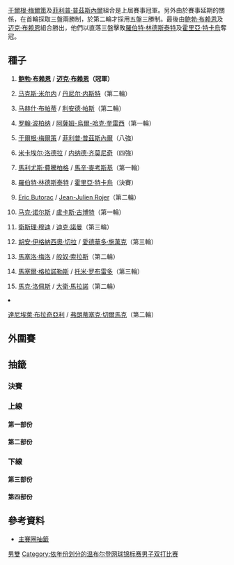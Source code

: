 {{noteTA|G1=tennis}}
{{GrandSlamEvents|2011|溫布頓網球錦標賽|
|defchamp = {{flagicon|AUT}}[[于爾根·梅爾策|于爾根·梅爾策]]<br />{{flagicon|GER}}[[菲利普·普茲斯內爾|菲利普·普茲斯內爾]]
|champ ={{flagicon|USA}}[[鲍勃·布赖恩|鲍勃·布赖恩]] <br /> {{flagicon|USA}}[[迈克·布赖恩|迈克·布赖恩]]
|runner ={{flagicon|SWE}}[[羅伯特·林德斯泰特|羅伯特·林德斯泰特]]<br />{{flagicon|ROU}}[[霍里亞·特卡烏|霍里亞·特卡烏]]
|score =6-3、6-4、7-6（2）
}}
{{main|2011年溫布頓網球錦標賽}}

[[于爾根·梅爾策|于爾根·梅爾策]]及[[菲利普·普茲斯內爾|菲利普·普茲斯內爾]]組合是上屆賽事冠軍。另外由於賽事延期的關係，在首輪採取三盤兩勝制，於第二輪才採用五盤三勝制。最後由[[鲍勃·布赖恩|鲍勃·布赖恩]]及[[迈克·布赖恩|迈克·布赖恩]]組合勝出，他們以直落三盤擊敗[[羅伯特·林德斯泰特|羅伯特·林德斯泰特]]及[[霍里亞·特卡烏|霍里亞·特卡烏]]奪冠。

==種子==
{{col-begin}} 
{{col-2}}
#{{flagicon|USA}} '''[[鲍勃·布赖恩|鲍勃·布赖恩]]''' / {{flagicon|USA}} '''[[迈克·布赖恩|迈克·布赖恩]]（冠軍）'''
#{{flagicon|BLR}} [[马克斯·米尔内|马克斯·米尔内]] / {{flagicon|CAN}} [[丹尼尔·内斯特|丹尼尔·内斯特]]（第二輪）
#{{flagicon|IND}} [[马赫什·布帕蒂|马赫什·布帕蒂]] / {{flagicon|IND}} [[利安德·帕斯|利安德·帕斯]]（第二輪）
#{{flagicon|IND}} [[罗翰·波柏纳|罗翰·波柏纳]] / {{flagicon|PAK}} [[阿薩姆-烏爾-哈克·奎雷西|阿薩姆-烏爾-哈克·奎雷西]]（第一輪）
#{{flagicon|AUT}} [[于爾根·梅爾策|于爾根·梅爾策]] / {{flagicon|GER}} [[菲利普·普茲斯內爾|菲利普·普茲斯內爾]]（八強）
#{{flagicon|FRA}} [[米卡埃尔·洛德拉|米卡埃尔·洛德拉]] / {{flagicon|SRB}} [[内纳德·齐莫尼奇|内纳德·齐莫尼奇]]（四強）
#{{flagicon|POL}} [[馬利尤斯·費騰柏格|馬利尤斯·費騰柏格]] / {{flagicon|POL}} [[馬辛·麥考斯基|馬辛·麥考斯基]]（第一輪）
#{{flagicon|SWE}} [[羅伯特·林德斯泰特|羅伯特·林德斯泰特]] / {{flagicon|ROU}} [[霍里亞·特卡烏|霍里亞·特卡烏]]（決賽）
{{col-2}}
<ol start=9>
<li>{{flagicon|USA}} [[Eric_Butorac|Eric Butorac]] / {{flagicon|CUR}} [[Jean-Julien_Rojer|Jean-Julien Rojer]]（第二輪）
<li>{{flagicon|BAH}} [[马克·诺尔斯|马克·诺尔斯]] / {{flagicon|POL}} [[盧卡斯·古博特|盧卡斯·古博特]]（第一輪）
<li>{{flagicon|RSA}} [[衛斯理·穆迪|衛斯理·穆迪]] / {{flagicon|BEL}} [[迪克·諾曼|迪克·諾曼]]（第三輪）
<li>{{flagicon|ARG}} [[胡安·伊格納西奧·切拉|胡安·伊格納西奧·切拉]] / {{flagicon|ARG}} [[愛德華多·施萬克|愛德華多·施萬克]]（第三輪）
<li>{{flagicon|BRA}} [[馬塞洛·梅洛|馬塞洛·梅洛]] / {{flagicon|BRA}} [[般奴·索拉斯|般奴·索拉斯]]（第二輪）
<li>{{flagicon|ESP}} [[馬塞爾·格拉諾勒斯|馬塞爾·格拉諾勒斯]] / {{flagicon|ESP}} [[托米·罗布雷多|托米·罗布雷多]]（第三輪）
<li>{{flagicon|ESP}} [[馬克·洛佩斯|馬克·洛佩斯]] / {{flagicon|ESP}} [[大衛·馬拉諾|大衛·馬拉諾]]（第二輪）
<li>{{flagicon|ITA}} [[達尼埃萊·布拉奇亞利|達尼埃萊·布拉奇亞利]] / {{flagicon|CZE}} [[弗朗蒂塞克·切爾馬克|弗朗蒂塞克·切爾馬克]]（第二輪）
{{col-end}}

==外圍賽==
{{Main|2011年溫布頓網球錦標賽男子雙打外圍賽}}

==抽籤==
{{Draw key}}
===決賽===
{{8TeamBracket-Tennis5 
| RD1=八強
| RD2=四強
| RD3=決賽

| team-width=175

| RD1-seed1=1
| RD1-team1='''{{flagicon|USA}} [[鲍勃·布赖恩|鲍勃·布赖恩]]<br /> {{flagicon|USA}} [[迈克·布赖恩|迈克·布赖恩]]
| RD1-score1-1='''6
| RD1-score1-2='''6
| RD1-score1-3='''6
| RD1-score1-4= 
| RD1-score1-5= 
| RD1-seed2=5
| RD1-team2={{flagicon|AUT}} [[于爾根·梅爾策|于爾根·梅爾策]]<br /> {{flagicon|GER}} [[菲利普·普茲斯內爾|菲利普·普茲斯內爾]]
| RD1-score2-1=3
| RD1-score2-2=4
| RD1-score2-3=4
| RD1-score2-4= 
| RD1-score2-5= 

| RD1-seed3= 
| RD1-team3={{flagicon|USA}} [[James_Cerretani|James Cerretani]]<br /> {{flagicon|GER}} [[Philipp_Marx|Philipp Marx]]
| RD1-score3-1='''7
| RD1-score3-2=6<sup>7</sup>
| RD1-score3-3=6<sup>5</sup>
| RD1-score3-4=5
| RD1-score3-5= 
| RD1-seed4=5
| RD1-team4='''{{flagicon|FRA}} [[米卡埃尔·洛德拉|米卡埃尔·洛德拉]]<br /> {{flagicon|SRB}} [[内纳德·齐莫尼奇|内纳德·齐莫尼奇]]
| RD1-score4-1=6<sup>3</sup>
| RD1-score4-2='''7
| RD1-score4-3='''7
| RD1-score4-4='''7
| RD1-score4-5= 

| RD1-seed5=8
| RD1-team5='''{{flagicon|SWE}} [[羅伯特·林德斯泰特|羅伯特·林德斯泰特]]<br /> {{flagicon|ROU}} [[霍里亞·特卡烏|霍里亞·特卡烏]]
| RD1-score5-1=3
| RD1-score5-2='''6
| RD1-score5-3=4
| RD1-score5-4='''6
| RD1-score5-5='''12
| RD1-seed6= 
| RD1-team6={{flagicon|FRA}} [[阿诺·克莱芒|阿诺·克莱芒]]<br /> {{flagicon|CZE}} [[盧卡斯·德勞希|盧卡斯·德勞希]]
| RD1-score6-1='''6
| RD1-score6-2=1
| RD1-score6-3='''6
| RD1-score6-4=4
| RD1-score6-5=10

| RD1-seed7= 
| RD1-team7={{flagicon|GBR}} [[Colin_Fleming|Colin Fleming]]<br /> {{flagicon|GBR}} [[羅斯·哈欽斯|羅斯·哈欽斯]]
| RD1-score7-1=4
| RD1-score7-2=4
| RD1-score7-3='''7
| RD1-score7-4='''6
| RD1-score7-5=4
| RD1-seed8= 
| RD1-team8={{flagicon|GER}} [[Christopher_Kas|Christopher Kas]]<br /> {{flagicon|AUT}} [[亞歷山大·佩亞|亞歷山大·佩亞]]
| RD1-score8-1='''6
| RD1-score8-2='''6
| RD1-score8-3=6<sup>2</sup>
| RD1-score8-4=2
| RD1-score8-5='''6

| RD2-seed1=1
| RD2-team1='''{{flagicon|USA}} [[鲍勃·布赖恩|鲍勃·布赖恩]]<br /> {{flagicon|USA}} [[迈克·布赖恩|迈克·布赖恩]]
| RD2-score1-1='''6
| RD2-score1-2='''6
| RD2-score1-3=6<sup>8</sup>
| RD2-score1-4=6<sup>4</sup>
| RD2-score1-5='''9
| RD2-seed2=5
| RD2-team2={{flagicon|FRA}} [[米卡埃尔·洛德拉|米卡埃尔·洛德拉]]<br /> {{flagicon|SRB}} [[内纳德·齐莫尼奇|内纳德·齐莫尼奇]]
| RD2-score2-1=4
| RD2-score2-2=4
| RD2-score2-3='''7
| RD2-score2-4='''7
| RD2-score2-5=7

| RD2-seed3=8
| RD2-team3='''{{flagicon|SWE}} [[羅伯特·林德斯泰特|羅伯特·林德斯泰特]]<br /> {{flagicon|ROU}} [[霍里亞·特卡烏|霍里亞·特卡烏]]
| RD2-score3-1='''6
| RD2-score3-2='''7
| RD2-score3-3='''6
| RD2-score3-4= 
| RD2-score3-5= 
| RD2-seed4= 
| RD2-team4={{flagicon|GER}} [[Christopher_Kas|Christopher Kas]]<br /> {{flagicon|AUT}} [[亞歷山大·佩亞|亞歷山大·佩亞]]
| RD2-score4-1=3
| RD2-score4-2=6<sup>3</sup>
| RD2-score4-3=2
| RD2-score4-4= 
| RD2-score4-5= 

| RD3-seed1=1
| RD3-team1='''{{flagicon|USA}} [[鲍勃·布赖恩|鲍勃·布赖恩]]<br /> {{flagicon|USA}} [[迈克·布赖恩|迈克·布赖恩]]
| RD3-score1-1='''6
| RD3-score1-2='''6
| RD3-score1-3='''7
| RD3-score1-4= 
| RD3-score1-5= 
| RD3-seed2=8
| RD3-team2={{flagicon|SWE}} [[羅伯特·林德斯泰特|羅伯特·林德斯泰特]]<br /> {{flagicon|ROU}} [[霍里亞·特卡烏|霍里亞·特卡烏]]
| RD3-score2-1=3
| RD3-score2-2=4
| RD3-score2-3=6<sup>2</sup>
| RD3-score2-4= 
| RD3-score2-5= 
}}

===上線===
====第一部份====
{{16TeamBracket-Compact-Tennis5
| RD1=第一輪
| RD2=第二輪
| RD3=第三輪
| RD4=八強

| RD1-seed01=1
| RD1-team01='''{{flagicon|USA}} [[鲍勃·布赖恩|B布赖恩]]<br /> {{flagicon|USA}} [[迈克·布赖恩|M布赖恩]]
| RD1-score01-1='''6
| RD1-score01-2='''6
| RD1-score01-3= 
| RD1-score01-4= 
| RD1-score01-5= 
| RD1-seed02= 
| RD1-team02={{flagicon|ARG}} [[麥斯武·岡薩雷斯|M岡薩雷斯]]<br /> {{flagicon|ITA}} [[波蒂托·斯塔拉切|斯塔拉切]]
| RD1-score02-1=3
| RD1-score02-2=3
| RD1-score02-3= 
| RD1-score02-4= 
| RD1-score02-5= 

| RD1-seed03= 
| RD1-team03={{flagicon|ISR}} [[乔纳森·埃利希|埃利希]]<br /> {{flagicon|ISR}} [[安迪·拉姆|拉姆]]
| RD1-score03-1=6<sup>2</sup>
| RD1-score03-2=4
| RD1-score03-3= 
| RD1-score03-4= 
| RD1-score03-5= 
| RD1-seed04= 
| RD1-team04='''{{flagicon|USA}} [[阿列克斯·博戈莫洛夫|博戈莫洛夫]]<br /> {{flagicon|CRO}} [[伊沃·卡洛維奇|卡洛維奇]]
| RD1-score04-1='''7
| RD1-score04-2='''6
| RD1-score04-3= 
| RD1-score04-4= 
| RD1-score04-5= 

| RD1-seed05= 
| RD1-team05={{flagicon|KAZ}} [[安德烈·戈盧別夫|戈盧別夫]]<br /> {{flagicon|UZB}} [[丹尼斯·伊斯托明|伊斯托明]]
| RD1-score05-1=4
| RD1-score05-2=1
| RD1-score05-3= 
| RD1-score05-4= 
| RD1-score05-5= 
| RD1-seed06= 
| RD1-team06='''{{flagicon|SWE}} [[西蒙·阿斯博林|阿斯博林]]<br /> {{flagicon|AUS}} [[保罗·亨利|亨利]]
| RD1-score06-1='''6
| RD1-score06-2='''6
| RD1-score06-3= 
| RD1-score06-4= 
| RD1-score06-5= 

| RD1-seed07=LL
| RD1-team07={{flagicon|ITA}} [[Alessandro_Motti|A Motti]]<br /> {{flagicon|FRA}} [[史提芬·羅拔|羅拔]]
| RD1-score07-1=3
| RD1-score07-2=6<sup>7</sup>
| RD1-score07-3= 
| RD1-score07-4= 
| RD1-score07-5= 
| RD1-seed08=15
| RD1-team08='''{{flagicon|ESP}} [[馬克·洛佩斯|M洛佩斯]]<br /> {{flagicon|ESP}} [[大衛·馬拉諾|馬拉諾]]
| RD1-score08-1='''6
| RD1-score08-2='''7
| RD1-score08-3= 
| RD1-score08-4= 
| RD1-score08-5= 

| RD1-seed09=11
| RD1-team09='''{{flagicon|RSA}} [[衛斯理·穆迪|穆迪]]<br /> {{flagicon|BEL}} [[迪克·諾曼|諾曼]]
| RD1-score09-1='''7
| RD1-score09-2='''7
| RD1-score09-3= 
| RD1-score09-4= 
| RD1-score09-5= 
| RD1-seed10=Q
| RD1-team10={{flagicon|PHI}} [[Treat_Conrad_Huey|TC Huey]]<br /> {{flagicon|RSA}} [[Izak_van_der_Merwe|I van der Merwe]]
| RD1-score10-1=5
| RD1-score10-2=6<sup>4</sup>
| RD1-score10-3= 
| RD1-score10-4= 
| RD1-score10-5= 

| RD1-seed11= 
| RD1-team11={{flagicon|ARG}} [[Carlos_Berlocq|C Berlocq]]<br /> {{flagicon|BRA}} [[里卡多·梅洛|梅洛]]
| RD1-score11-1=6<sup>5</sup>
| RD1-score11-2='''6
| RD1-score11-3=6
| RD1-score11-4= 
| RD1-score11-5= 
| RD1-seed12=WC
| RD1-team12='''{{flagicon|GBR}} [[傑米·德爾加多|傑米·德爾加多]]<br /> {{flagicon|GBR}} [[喬納森·梅雷|喬納森·梅雷]]
| RD1-score12-1='''7
| RD1-score12-2=3
| RD1-score12-3='''8
| RD1-score12-4= 
| RD1-score12-5= 

| RD1-seed13= 
| RD1-team13={{flagicon|SWE}} [[Johan_Brunström|J Brunström]]<br /> {{flagicon|FIN}} [[亞爾科·涅米寧|涅米寧]]
| RD1-score13-1='''6
| RD1-score13-2=3
| RD1-score13-3=4
| RD1-score13-4= 
| RD1-score13-5= 
| RD1-seed14= 
| RD1-team14='''{{flagicon|USA}} [[Scott_Lipsky|S Lipsky]]<br /> {{flagicon|USA}} [[拉傑夫·拉姆|R拉姆]]
| RD1-score14-1=4
| RD1-score14-2='''6
| RD1-score14-3='''6
| RD1-score14-4= 
| RD1-score14-5= 

| RD1-seed15=Q
| RD1-team15={{flagicon|USA}} [[賴恩·夏里遜|夏里遜]]<br /> {{flagicon|USA}} [[Travis_Rettenmaier|T Rettenmaier]]
| RD1-score15-1='''7
| RD1-score15-2=6<sup>1</sup>
| RD1-score15-3=4
| RD1-score15-4= 
| RD1-score15-5= 
| RD1-seed16=5
| RD1-team16='''{{flagicon|AUT}} [[于爾根·梅爾策|梅爾策]]<br /> {{flagicon|GER}} [[菲利普·普茲斯內爾|普茲斯內爾]]
| RD1-score16-1=6<sup>4</sup>
| RD1-score16-2='''7
| RD1-score16-3='''6
| RD1-score16-4= 
| RD1-score16-5= 

| RD2-seed01=1
| RD2-team01='''{{flagicon|USA}} [[鲍勃·布赖恩|B布赖恩]]<br /> {{flagicon|USA}} [[迈克·布赖恩|M布赖恩]]
| RD2-score01-1='''7
| RD2-score01-2='''6
| RD2-score01-3='''7
| RD2-score01-4= 
| RD2-score01-5= 
| RD2-seed02= 
| RD2-team02={{flagicon|USA}} [[阿列克斯·博戈莫洛夫|博戈莫洛夫]]<br /> {{flagicon|CRO}} [[伊沃·卡洛維奇|卡洛維奇]]
| RD2-score02-1=6<sup>4</sup>
| RD2-score02-2=4
| RD2-score02-3=5
| RD2-score02-4= 
| RD2-score02-5= 

| RD2-seed03= 
| RD2-team03='''{{flagicon|SWE}} [[西蒙·阿斯博林|阿斯博林]]<br /> {{flagicon|AUS}} [[保罗·亨利|亨利]]
| RD2-score03-1=6<sup>4</sup>
| RD2-score03-2='''7
| RD2-score03-3='''7
| RD2-score03-4='''6
| RD2-score03-5= 
| RD2-seed04= 
| RD2-team04={{flagicon|ESP}} [[馬克·洛佩斯|M洛佩斯]]<br /> {{flagicon|ESP}} [[大衛·馬拉諾|馬拉諾]]
| RD2-score04-1='''7
| RD2-score04-2=5
| RD2-score04-3=5
| RD2-score04-4=3
| RD2-score04-5= 

| RD2-seed05=11
| RD2-team05='''{{flagicon|RSA}} [[衛斯理·穆迪|穆迪]]<br /> {{flagicon|BEL}} [[迪克·諾曼|諾曼]]
| RD2-score05-1=4
| RD2-score05-2='''7
| RD2-score05-3='''7
| RD2-score05-4='''6
| RD2-score05-5= 
| RD2-seed06=WC
| RD2-team06={{flagicon|GBR}} [[傑米·德爾加多|傑米·德爾加多]]<br /> {{flagicon|GBR}} [[喬納森·梅雷|喬納森·梅雷]]
| RD2-score06-1='''6
| RD2-score06-2=6<sup>5</sup>
| RD2-score06-3=6<sup>6</sup>
| RD2-score06-4=2
| RD2-score06-5= 

| RD2-seed07= 
| RD2-team07={{flagicon|USA}} [[Scott_Lipsky|S Lipsky]]<br /> {{flagicon|USA}} [[拉傑夫·拉姆|R拉姆]]
| RD2-score07-1=4
| RD2-score07-2=6<sup>3</sup>
| RD2-score07-3='''6
| RD2-score07-4=3
| RD2-score07-5= 
| RD2-seed08=5
| RD2-team08='''{{flagicon|AUT}} [[于爾根·梅爾策|梅爾策]]<br /> {{flagicon|GER}} [[菲利普·普茲斯內爾|普茲斯內爾]]
| RD2-score08-1='''6
| RD2-score08-2='''7
| RD2-score08-3=3
| RD2-score08-4='''6
| RD2-score08-5= 

| RD3-seed01=1
| RD3-team01='''{{flagicon|USA}} [[鲍勃·布赖恩|B布赖恩]]<br /> {{flagicon|USA}} [[迈克·布赖恩|M布赖恩]]
| RD3-score01-1='''6
| RD3-score01-2=4
| RD3-score01-3=6<sup>5</sup>
| RD3-score01-4='''6
| RD3-score01-5='''16
| RD3-seed02= 
| RD3-team02={{flagicon|SWE}} [[西蒙·阿斯博林|阿斯博林]]<br /> {{flagicon|AUS}} [[保罗·亨利|亨利]]
| RD3-score02-1=3
| RD3-score02-2='''6
| RD3-score02-3='''7
| RD3-score02-4=3
| RD3-score02-5=14

| RD3-seed03=11
| RD3-team03={{flagicon|RSA}} [[衛斯理·穆迪|穆迪]]<br /> {{flagicon|BEL}} [[迪克·諾曼|諾曼]]
| RD3-score03-1=6<sup>5</sup>
| RD3-score03-2=3
| RD3-score03-3='''6
| RD3-score03-4=3
| RD3-score03-5= 
| RD3-seed04=5
| RD3-team04='''{{flagicon|AUT}} [[于爾根·梅爾策|梅爾策]]<br /> {{flagicon|GER}} [[菲利普·普茲斯內爾|普茲斯內爾]]
| RD3-score04-1='''7
| RD3-score04-2='''6
| RD3-score04-3=4
| RD3-score04-4='''6
| RD3-score04-5= 

| RD4-seed01=1
| RD4-team01='''{{flagicon|USA}} [[鲍勃·布赖恩|B布赖恩]]<br /> {{flagicon|USA}} [[迈克·布赖恩|M布赖恩]]
| RD4-score01-1='''6
| RD4-score01-2='''6
| RD4-score01-3='''6
| RD4-score01-4= 
| RD4-score01-5= 
| RD4-seed02=5
| RD4-team02={{flagicon|AUT}} [[于爾根·梅爾策|梅爾策]]<br /> {{flagicon|GER}} [[菲利普·普茲斯內爾|普茲斯內爾]]
| RD4-score02-1=3
| RD4-score02-2=4
| RD4-score02-3=4
| RD4-score02-4= 
| RD4-score02-5= 
}}

====第二部份====
{{16TeamBracket-Compact-Tennis5
| RD1=第一輪
| RD2=第二輪
| RD3=第三輪
| RD4=八強

| RD1-seed01=4
| RD1-team01={{flagicon|IND}} [[罗翰·波柏纳|波柏纳]]<br /> {{flagicon|PAK}} [[薩姆-烏爾-哈克·奎雷西|哈克·奎雷西]]
| RD1-score01-1='''6
| RD1-score01-2=2
| RD1-score01-3=19
| RD1-score01-4= 
| RD1-score01-5= 
| RD1-seed02= 
| RD1-team02='''{{flagicon|COL}} [[胡安·塞巴斯蒂安·卡瓦尔|卡巴]]<br /> {{flagicon|COL}} [[罗伯特·法拉赫|罗伯特·法拉赫]]
| RD1-score02-1=2
| RD1-score02-2='''6
| RD1-score02-3='''21
| RD1-score02-4= 
| RD1-score02-5= 

| RD1-seed03= 
| RD1-team03='''{{flagicon|KAZ}} [[米哈伊爾·庫庫什金|庫庫什金]]<br /> {{flagicon|USA}} [[麥可·羅素|羅素]]
| RD1-score03-1=4
| RD1-score03-2='''6
| RD1-score03-3='''6
| RD1-score03-4= 
| RD1-score03-5= 
| RD1-seed04=WC
| RD1-team04={{flagicon|GBR}} [[大衛·確斯|確斯]]<br /> {{flagicon|GBR}} [[占士·獲特·獲特|占士·獲特·獲特]]
| RD1-score04-1='''6
| RD1-score04-2=4
| RD1-score04-3=4
| RD1-score04-4= 
| RD1-score04-5= 

| RD1-seed05=LL
| RD1-team05={{flagicon|THA}} [[Sanchai_Ratiwatana|Sa Ratiwatana]]<br /> {{flagicon|THA}} [[Sonchat_Ratiwatana|So Ratiwatana]]
| RD1-score05-1=4
| RD1-score05-2=1
| RD1-score05-3= 
| RD1-score05-4= 
| RD1-score05-5= 
| RD1-seed06= 
| RD1-team06='''{{flagicon|USA}} [[James_Cerretani|J Cerretani]]<br /> {{flagicon|GER}} [[Philipp_Marx|P Marx]]
| RD1-score06-1='''6
| RD1-score06-2='''6
| RD1-score06-3= 
| RD1-score06-4= 
| RD1-score06-5= 

| RD1-seed07= 
| RD1-team07={{flagicon|ITA}} [[安德烈亞斯·塞皮|塞皮]]<br /> {{flagicon|ITA}} [[Simone_Vagnozzi|S Vagnozzi]]
| RD1-score07-1=4
| RD1-score07-2=4
| RD1-score07-3= 
| RD1-score07-4= 
| RD1-score07-5= 
| RD1-seed08=16
| RD1-team08='''{{flagicon|ITA}} [[達尼埃萊·布拉奇亞利|布拉奇亞利]]<br /> {{flagicon|CZE}} [[弗朗蒂塞克·切爾馬克|切爾馬克]]
| RD1-score08-1='''6
| RD1-score08-2='''6
| RD1-score08-3= 
| RD1-score08-4= 
| RD1-score08-5= 

| RD1-seed09=10
| RD1-team09={{flagicon|BAH}} [[马克·诺尔斯|诺尔斯]]<br /> {{flagicon|POL}} [[盧卡斯·古博特|古博特]]
| RD1-score09-1='''6
| RD1-score09-2=6<sup>5</sup>
| RD1-score09-3=4
| RD1-score09-4= 
| RD1-score09-5= 
| RD1-seed10= 
| RD1-team10='''{{flagicon|AUS}} [[里斯·古奇奧內|古奇奧內]]<br /> {{flagicon|CAN}} [[Adil_Shamasdin|A Shamasdin]]
| RD1-score10-1=1
| RD1-score10-2='''7
| RD1-score10-3='''6
| RD1-score10-4= 
| RD1-score10-5= 

| RD1-seed11= 
| RD1-team11='''{{flagicon|AUS}} [[卡斯登·波爾|波爾]]<br /> {{flagicon|MEX}} [[聖地牙哥·岡薩雷斯|S岡薩雷斯]]
| RD1-score11-1=5
| RD1-score11-2='''6
| RD1-score11-3='''13
| RD1-score11-4= 
| RD1-score11-5= 
| RD1-seed12= 
| RD1-team12={{flagicon|GER}} [[德斯汀·布朗|布朗]]<br /> {{flagicon|GER}} [[米夏埃爾·科爾曼|科爾曼]]
| RD1-score12-1='''7
| RD1-score12-2=3
| RD1-score12-3=11
| RD1-score12-4= 
| RD1-score12-5= 

| RD1-seed13= 
| RD1-team13={{flagicon|GER}} [[萊納·舒特勒|舒特勒]]<br /> {{flagicon|GER}} [[亞歷山大·瓦斯克|瓦斯克]]
| RD1-score13-1='''7
| RD1-score13-2=3
| RD1-score13-3=2
| RD1-score13-4= 
| RD1-score13-5= 
| RD1-seed14= 
| RD1-team14='''{{flagicon|IND}} [[山德夫·狄瓦曼|狄瓦曼]]<br /> {{flagicon|JPN}} [[錦織圭|錦織]]
| RD1-score14-1=6<sup>3</sup>
| RD1-score14-2='''6
| RD1-score14-3='''6
| RD1-score14-4= 
| RD1-score14-5= 

| RD1-seed15= 
| RD1-team15={{flagicon|POR}} [[費德歷高·基奧|基奧]]<br /> {{Nowrap|{{flagicon|ESP}} [[魯本·拉米雷斯·伊達爾戈|拉米雷斯·伊達爾戈]]}}
| RD1-score15-1=2
| RD1-score15-2=1
| RD1-score15-3= 
| RD1-score15-4= 
| RD1-score15-5= 
| RD1-seed16=6
| RD1-team16='''{{flagicon|FRA}} [[米卡埃尔·洛德拉|洛德拉]]<br /> {{flagicon|SRB}} [[内纳德·齐莫尼奇|齐莫尼奇]]
| RD1-score16-1='''6
| RD1-score16-2='''6
| RD1-score16-3= 
| RD1-score16-4= 
| RD1-score16-5= 

| RD2-seed01= 
| RD2-team01='''{{flagicon|COL}} [[胡安·塞巴斯蒂安·卡瓦尔|卡巴]]<br /> {{flagicon|COL}} [[罗伯特·法拉赫|罗伯特·法拉赫]]
| RD2-score01-1='''6
| RD2-score01-2='''6
| RD2-score01-3='''6
| RD2-score01-4= 
| RD2-score01-5= 
| RD2-seed02= 
| RD2-team02={{flagicon|KAZ}} [[米哈伊爾·庫庫什金|庫庫什金]]<br /> {{flagicon|USA}} [[麥可·羅素|羅素]]
| RD2-score02-1=4
| RD2-score02-2=2
| RD2-score02-3=3
| RD2-score02-4= 
| RD2-score02-5= 

| RD2-seed03= 
| RD2-team03='''{{flagicon|USA}} [[James_Cerretani|J Cerretani]]<br /> {{flagicon|GER}} [[Philipp_Marx|P Marx]]
| RD2-score03-1=4
| RD2-score03-2='''7
| RD2-score03-3='''7
| RD2-score03-4='''6
| RD2-score03-5= 
| RD2-seed04=16
| RD2-team04={{flagicon|ITA}} [[達尼埃萊·布拉奇亞利|布拉奇亞利]]<br /> {{flagicon|CZE}} [[弗朗蒂塞克·切爾馬克|切爾馬克]]
| RD2-score04-1='''6
| RD2-score04-2=5
| RD2-score04-3=6<sup>5</sup>
| RD2-score04-4=4
| RD2-score04-5= 

| RD2-seed05= 
| RD2-team05={{flagicon|AUS}} [[里斯·古奇奧內|古奇奧內]]<br /> {{flagicon|CAN}} [[Adil_Shamasdin|A Shamasdin]]
| RD2-score05-1=6<sup>4</sup>
| RD2-score05-2=6<sup>6</sup>
| RD2-score05-3=4
| RD2-score05-4= 
| RD2-score05-5= 
| RD2-seed06= 
| RD2-team06='''{{flagicon|AUS}} [[卡斯登·波爾|波爾]]<br /> {{flagicon|MEX}} [[聖地牙哥·岡薩雷斯|S岡薩雷斯]]
| RD2-score06-1='''7
| RD2-score06-2='''7
| RD2-score06-3='''6
| RD2-score06-4= 
| RD2-score06-5= 

| RD2-seed07= 
| RD2-team07={{flagicon|IND}} [[山德夫·狄瓦曼|狄瓦曼]]<br /> {{flagicon|JPN}} [[錦織圭|錦織]]
| RD2-score07-1=3
| RD2-score07-2=4
| RD2-score07-3=6<sup>5</sup>
| RD2-score07-4= 
| RD2-score07-5= 
| RD2-seed08=6
| RD2-team08='''{{flagicon|FRA}} [[米卡埃尔·洛德拉|洛德拉]]<br /> {{flagicon|SRB}} [[内纳德·齐莫尼奇|齐莫尼奇]]
| RD2-score08-1='''6
| RD2-score08-2='''6
| RD2-score08-3='''7
| RD2-score08-4= 
| RD2-score08-5= 

| RD3-seed01= 
| RD3-team01={{flagicon|COL}} [[胡安·塞巴斯蒂安·卡瓦尔|卡巴]]<br /> {{flagicon|COL}} [[罗伯特·法拉赫|罗伯特·法拉赫]]
| RD3-score01-1='''6
| RD3-score01-2=6<sup>2</sup>
| RD3-score01-3=4
| RD3-score01-4=4
| RD3-score01-5= 
| RD3-seed02= 
| RD3-team02='''{{flagicon|USA}} [[James_Cerretani|J Cerretani]]<br /> {{flagicon|GER}} [[Philipp_Marx|P Marx]]
| RD3-score02-1=3
| RD3-score02-2='''7
| RD3-score02-3='''6
| RD3-score02-4='''6
| RD3-score02-5= 

| RD3-seed03= 
| RD3-team03={{flagicon|AUS}} [[卡斯登·波爾|波爾]]<br /> {{flagicon|MEX}} [[聖地牙哥·岡薩雷斯|S岡薩雷斯]]
| RD3-score03-1=4
| RD3-score03-2=6<sup>9</sup>
| RD3-score03-3=6<sup>4</sup>
| RD3-score03-4= 
| RD3-score03-5= 
| RD3-seed04=6
| RD3-team04='''{{flagicon|FRA}} [[米卡埃尔·洛德拉|洛德拉]]<br /> {{flagicon|SRB}} [[内纳德·齐莫尼奇|齐莫尼奇]]
| RD3-score04-1='''6
| RD3-score04-2='''7
| RD3-score04-3='''7
| RD3-score04-4= 
| RD3-score04-5= 

| RD4-seed01= 
| RD4-team01={{flagicon|USA}} [[James_Cerretani|J Cerretani]]<br /> {{flagicon|GER}} [[Philipp_Marx|P Marx]]
| RD4-score01-1='''7
| RD4-score01-2=6<sup>7</sup>
| RD4-score01-3=6<sup>5</sup>
| RD4-score01-4=5
| RD4-score01-5= 
| RD4-seed02=6
| RD4-team02='''{{flagicon|FRA}} [[米卡埃尔·洛德拉|洛德拉]]<br /> {{flagicon|SRB}} [[内纳德·齐莫尼奇|齐莫尼奇]]
| RD4-score02-1=6<sup>3</sup>
| RD4-score02-2='''7
| RD4-score02-3='''7
| RD4-score02-4='''7
| RD4-score02-5= 
}}

===下線===
====第三部份====
{{16TeamBracket-Compact-Tennis5
| RD1=第一輪
| RD2=第二輪
| RD3=第三輪
| RD4=八強

| RD1-seed01=8
| RD1-team01='''{{flagicon|SWE}} [[羅伯特·林德斯泰特|林德斯泰特]]<br /> {{flagicon|ROU}} [[霍里亞·特卡烏|特卡烏]]
| RD1-score01-1='''6
| RD1-score01-2='''7
| RD1-score01-3= 
| RD1-score01-4= 
| RD1-score01-5= 
| RD1-seed02=WC
| RD1-team02={{flagicon|GBR}} [[基斯·伊頓|伊頓]]<br /> {{flagicon|GBR}} [[Joshua_Goodall|J Goodall]]
| RD1-score02-1=2
| RD1-score02-2=5
| RD1-score02-3= 
| RD1-score02-4= 
| RD1-score02-5= 

| RD1-seed03= 
| RD1-team03='''{{flagicon|FRA}} [[儒利安·貝內托|貝內托]]<br /> {{flagicon|FRA}} [[尼古拉·馬俞|馬俞]]
| RD1-score03-1='''7
| RD1-score03-2='''6
| RD1-score03-3= 
| RD1-score03-4= 
| RD1-score03-5= 
| RD1-seed04= 
| RD1-team04={{flagicon|TPE}} [[盧彥勳|盧]]<br /> {{flagicon|SRB}} [[揚科·蒂普薩雷維奇|蒂普薩雷維奇]]
| RD1-score04-1=6<sup>5</sup>
| RD1-score04-2=2
| RD1-score04-3= 
| RD1-score04-4= 
| RD1-score04-5= 

| RD1-seed05= 
| RD1-team05='''{{flagicon|GER}} [[馬蒂亞斯·巴興格|馬蒂亞斯·巴興格]]<br /> {{flagicon|GER}} [[Frank_Moser_(tennis)|F Moser]]
| RD1-score05-1='''7
| RD1-score05-2='''6
| RD1-score05-3= 
| RD1-score05-4= 
| RD1-score05-5= 
| RD1-seed06=WC
| RD1-team06={{flagicon|AUS}} [[莱顿·休伊特|休伊特]]<br /> {{flagicon|AUS}} [[彼得·盧扎克|盧扎克]]
| RD1-score06-1=5
| RD1-score06-2=4
| RD1-score06-3= 
| RD1-score06-4= 
| RD1-score06-5= 

| RD1-seed07= 
| RD1-team07={{flagicon|BRA}} [[Franco_Ferreiro|F Ferreiro]]<br /> {{flagicon|BRA}} [[André_Sá|A Sá]]
| RD1-score07-1=3
| RD1-score07-2=6<sup>5</sup>
| RD1-score07-3= 
| RD1-score07-4= 
| RD1-score07-5= 
| RD1-seed08=12
| RD1-team08='''{{flagicon|ARG}} [[胡安·伊格納西奧·切拉|伊格納西奧·切拉]]<br /> {{flagicon|ARG}} [[愛德華多·施萬克|施萬克]]
| RD1-score08-1='''6
| RD1-score08-2='''7
| RD1-score08-3= 
| RD1-score08-4= 
| RD1-score08-5= 

| RD1-seed09=14
| RD1-team09='''{{flagicon|ESP}} [[馬塞爾·格拉諾勒斯|格拉諾勒斯]]<br /> {{flagicon|ESP}} [[托米·罗布雷多|罗布雷多]]
| RD1-score09-1='''7
| RD1-score09-2=5
| RD1-score09-3='''6
| RD1-score09-4= 
| RD1-score09-5= 
| RD1-seed10= 
| RD1-team10={{flagicon|COL}} [[聖地亞哥·基拉爾多|基拉爾多]]<br /> {{flagicon|ESP}} [[佩雷·里巴|里巴]]
| RD1-score10-1=6<sup>3</sup>
| RD1-score10-2='''7
| RD1-score10-3=3
| RD1-score10-4= 
| RD1-score10-5= 

| RD1-seed11= 
| RD1-team11='''{{flagicon|GBR}} [[傑米·穆雷|穆雷]]<br /> {{flagicon|UKR}} [[謝爾蓋·斯坦高夫斯基|斯坦高夫斯基]]
| RD1-score11-1='''6
| RD1-score11-2='''7
| RD1-score11-3= 
| RD1-score11-4= 
| RD1-score11-5= 
| RD1-seed12=Q
| RD1-team12={{flagicon|GBR}} [[大衛·賴斯|賴斯]]<br /> {{flagicon|GBR}} [[Sean_Thornley|S Thornley]]
| RD1-score12-1=3
| RD1-score12-2=5
| RD1-score12-3= 
| RD1-score12-4= 
| RD1-score12-5= 

| RD1-seed13= 
| RD1-team13='''{{flagicon|FRA}} [[阿诺·克莱芒|克莱芒]]<br /> {{flagicon|CZE}} [[盧卡斯·德勞希|德勞希]]
| RD1-score13-1='''6
| RD1-score13-2='''6
| RD1-score13-3= 
| RD1-score13-4= 
| RD1-score13-5= 
| RD1-seed14= 
| RD1-team14={{flagicon|NED}} [[羅賓·哈塞|哈塞]]<br /> {{flagicon|GBR}} [[Ken_Skupski|K Skupski]]
| RD1-score14-1=4
| RD1-score14-2=2
| RD1-score14-3= 
| RD1-score14-4= 
| RD1-score14-5= 

| RD1-seed15= 
| RD1-team15={{flagicon|CRO}} [[伊万·多迪格|多迪格]]<br /> {{flagicon|CRO}} [[Lovro_Zovko|L Zovko]]
| RD1-score15-1='''7
| RD1-score15-2=4
| RD1-score15-3=4
| RD1-score15-4= 
| RD1-score15-5= 
| RD1-seed16=3
| RD1-team16='''{{flagicon|IND}} [[马赫什·布帕蒂|布帕蒂]]<br /> {{flagicon|IND}} [[利安德·帕斯|帕斯]]
| RD1-score16-1=6<sup>7</sup>
| RD1-score16-2='''6
| RD1-score16-3='''6
| RD1-score16-4= 
| RD1-score16-5= 

| RD2-seed01=8
| RD2-team01='''{{flagicon|SWE}} [[羅伯特·林德斯泰特|林德斯泰特]]<br /> {{flagicon|ROU}} [[霍里亞·特卡烏|特卡烏]]
| RD2-score01-1='''6
| RD2-score01-2='''6
| RD2-score01-3=5
| RD2-score01-4='''7
| RD2-score01-5= 
| RD2-seed02= 
| RD2-team02={{flagicon|FRA}} [[儒利安·貝內托|貝內托]]<br /> {{flagicon|FRA}} [[尼古拉·馬俞|馬俞]]
| RD2-score02-1=4
| RD2-score02-2=4
| RD2-score02-3='''7
| RD2-score02-4=6<sup>4</sup>
| RD2-score02-5= 

| RD2-seed03= 
| RD2-team03={{flagicon|GER}} [[馬蒂亞斯·巴興格|馬蒂亞斯·巴興格]]<br /> {{flagicon|GER}} [[Frank_Moser_(tennis)|F Moser]]
| RD2-score03-1=2
| RD2-score03-2=6<sup>4</sup>
| RD2-score03-3='''7
| RD2-score03-4='''7
| RD2-score03-5=3
| RD2-seed04=12
| RD2-team04='''{{flagicon|ARG}} [[胡安·伊格納西奧·切拉|伊格納西奧·切拉]]<br /> {{flagicon|ARG}} [[愛德華多·施萬克|施萬克]]
| RD2-score04-1='''6
| RD2-score04-2='''7
| RD2-score04-3=6<sup>5</sup>
| RD2-score04-4=6<sup>6</sup>
| RD2-score04-5='''6

| RD2-seed05=14
| RD2-team05='''{{flagicon|ESP}} [[馬塞爾·格拉諾勒斯|格拉諾勒斯]]<br /> {{flagicon|ESP}} [[托米·罗布雷多|罗布雷多]]
| RD2-score05-1='''7
| RD2-score05-2='''7
| RD2-score05-3='''6
| RD2-score05-4= 
| RD2-score05-5= 
| RD2-seed06= 
| RD2-team06={{flagicon|GBR}} [[傑米·穆雷|穆雷]]<br /> {{flagicon|UKR}} [[謝爾蓋·斯坦高夫斯基|斯坦高夫斯基]]
| RD2-score06-1=5
| RD2-score06-2=6<sup>3</sup>
| RD2-score06-3=1
| RD2-score06-4= 
| RD2-score06-5= 

| RD2-seed07= 
| RD2-team07='''{{flagicon|FRA}} [[阿诺·克莱芒|克莱芒]]<br /> {{flagicon|CZE}} [[盧卡斯·德勞希|德勞希]]
| RD2-score07-1=2
| RD2-score07-2='''6
| RD2-score07-3='''7
| RD2-score07-4='''6
| RD2-score07-5= 
| RD2-seed08=3
| RD2-team08={{flagicon|IND}} [[马赫什·布帕蒂|布帕蒂]]<br /> {{flagicon|IND}} [[利安德·帕斯|帕斯]]
| RD2-score08-1='''6
| RD2-score08-2=3
| RD2-score08-3=6<sup>1</sup>
| RD2-score08-4=4
| RD2-score08-5= 

| RD3-seed01=8
| RD3-team01='''{{flagicon|SWE}} [[羅伯特·林德斯泰特|林德斯泰特]]<br /> {{flagicon|ROU}} [[霍里亞·特卡烏|特卡烏]]
| RD3-score01-1='''7
| RD3-score01-2='''7
| RD3-score01-3='''7
| RD3-score01-4= 
| RD3-score01-5= 
| RD3-seed02=12
| RD3-team02={{flagicon|ARG}} [[胡安·伊格納西奧·切拉|伊格納西奧·切拉]]<br /> {{flagicon|ARG}} [[愛德華多·施萬克|施萬克]]
| RD3-score02-1=6<sup>2</sup>
| RD3-score02-2=6<sup>6</sup>
| RD3-score02-3=6<sup>8</sup>
| RD3-score02-4= 
| RD3-score02-5= 

| RD3-seed03=14
| RD3-team03={{flagicon|ESP}} [[馬塞爾·格拉諾勒斯|格拉諾勒斯]]<br /> {{flagicon|ESP}} [[托米·罗布雷多|罗布雷多]]
| RD3-score03-1=3
| RD3-score03-2=5
| RD3-score03-3=5
| RD3-score03-4= 
| RD3-score03-5= 
| RD3-seed04= 
| RD3-team04='''{{flagicon|FRA}} [[阿诺·克莱芒|克莱芒]]<br /> {{flagicon|CZE}} [[盧卡斯·德勞希|德勞希]]
| RD3-score04-1='''6
| RD3-score04-2='''7
| RD3-score04-3='''7
| RD3-score04-4= 
| RD3-score04-5= 

| RD4-seed01=8
| RD4-team01='''{{flagicon|SWE}} [[羅伯特·林德斯泰特|林德斯泰特]]<br /> {{flagicon|ROU}} [[霍里亞·特卡烏|特卡烏]]
|RD4-score01-1=3
|RD4-score01-2='''6
|RD4-score01-3=4
|RD4-score01-4='''6
|RD4-score01-5='''12
| RD4-seed02= 
| RD4-team02={{flagicon|FRA}} [[阿诺·克莱芒|克莱芒]]<br /> {{flagicon|CZE}} [[盧卡斯·德勞希|德勞希]]
|RD4-score02-1='''6
|RD4-score02-2=1
|RD4-score02-3='''6
|RD4-score02-4=4
|RD4-score02-5=10
}}

====第四部份====
{{16TeamBracket-Compact-Tennis5
| RD1=第一輪
| RD2=第二輪
| RD3=第三輪
| RD4=八強

| RD1-seed01=7
| RD1-team01='''{{flagicon|POL}} [[馬利尤斯·費騰柏格|費騰柏格]]<br /> {{flagicon|POL}} [[馬辛·麥考斯基|麥考斯基]]
| RD1-score01-1=2
| RD1-score01-2=1
| RD1-score01-3= 
| RD1-score01-4= 
| RD1-score01-5= 
| RD1-seed02=WC
| RD1-team02={{flagicon|GBR}} [[Colin_Fleming|C Fleming]]<br /> {{flagicon|GBR}} [[羅斯·哈欽斯|羅斯·哈欽斯]]
| RD1-score02-1='''6
| RD1-score02-2='''6
| RD1-score02-3= 
| RD1-score02-4= 
| RD1-score02-5= 

| RD1-seed03= 
| RD1-team03={{flagicon|UKR}} [[亞歷山大·多爾戈波洛夫|多爾戈波洛夫]]<br /> {{flagicon|BEL}} [[克薩維埃·馬利斯|馬利斯]]
| RD1-score03-1=3
| RD1-score03-2=4
| RD1-score03-3= 
| RD1-score03-4= 
| RD1-score03-5= 
| RD1-seed04= 
| RD1-team04='''{{flagicon|BUL}} [[Grigor_Dimitrov|G Dimitrov]]<br /> {{flagicon|RUS}} [[德米特里·图萨诺夫|图萨诺夫]]
| RD1-score04-1='''6
| RD1-score04-2='''6
| RD1-score04-3= 
| RD1-score04-4= 
| RD1-score04-5= 

| RD1-seed05= 
| RD1-team05='''{{flagicon|AUS}} [[阿什利·費舍爾|費舍爾]]<br /> {{flagicon|AUS}} [[斯蒂芬·胡斯|胡斯]]
| RD1-score05-1=6<sup>1</sup>
| RD1-score05-2='''7
| RD1-score05-3='''9
| RD1-score05-4= 
| RD1-score05-5= 
| RD1-seed06= 
| RD1-team06={{flagicon|CZE}} [[馬丁·達姆|達姆]]<br /> {{flagicon|NED}} [[Rogier_Wassen|R Wassen]]
| RD1-score06-1='''7
| RD1-score06-2=5
| RD1-score06-3=7
| RD1-score06-4= 
| RD1-score06-5= 

| RD1-seed07= 
| RD1-team07={{flagicon|SVK}} [[Filip_Polášek|F Polášek]]<br /> {{flagicon|SVK}} [[Igor_Zelenay|I Zelenay]]
| RD1-score07-1=4
| RD1-score07-2='''6
| RD1-score07-3=4
| RD1-score07-4= 
| RD1-score07-5= 
| RD1-seed08=9
| RD1-team08='''{{flagicon|USA}} [[Eric_Butorac|E Butorac]]<br /> {{flagicon|CUR}} [[Jean-Julien_Rojer|J-J Rojer]]
| RD1-score08-1='''6
| RD1-score08-2=4
| RD1-score08-3='''6
| RD1-score08-4= 
| RD1-score08-5= 

| RD1-seed09=13
| RD1-team09='''{{flagicon|BRA}} [[馬塞洛·梅洛|梅洛]]<br /> {{flagicon|BRA}} [[般奴·索拉斯|索拉斯]]
| RD1-score09-1='''7
| RD1-score09-2='''6
| RD1-score09-3= 
| RD1-score09-4= 
| RD1-score09-5= 
| RD1-seed10= 
| RD1-team10={{flagicon|ESP}} [[吉列爾莫·加西亞·洛佩斯|G洛佩斯]]<br /> {{flagicon|ESP}} [[阿爾伯特·蒙塔涅斯|蒙塔涅斯]]
| RD1-score10-1=6<sup>3</sup>
| RD1-score10-2=1
| RD1-score10-3= 
| RD1-score10-4= 
| RD1-score10-5= 

| RD1-seed11= 
| RD1-team11='''{{flagicon|GER}} [[Christopher_Kas|C Kas]]<br /> {{flagicon|AUT}} [[亞歷山大·佩亞|佩亞]]
| RD1-score11-1='''6
| RD1-score11-2='''6
| RD1-score11-3= 
| RD1-score11-4= 
| RD1-score11-5= 
| RD1-seed12= 
| RD1-team12={{flagicon|ESP}} [[巴勃羅·安杜哈爾|安杜哈爾]]<br /> {{flagicon|ESP}} [[丹尼爾·希梅諾-特拉維爾|希梅諾-特拉維爾]]
| RD1-score12-1=2
| RD1-score12-2=3
| RD1-score12-3= 
| RD1-score12-4= 
| RD1-score12-5= 

| RD1-seed13= 
| RD1-team13='''{{flagicon|RSA}} [[奇雲·安達臣|安達臣]]<br /> {{flagicon|AUT}} [[尤利安·克诺夫莱|克诺夫莱]]
| RD1-score13-1='''7
| RD1-score13-2='''6
| RD1-score13-3= 
| RD1-score13-4= 
| RD1-score13-5= 
| RD1-seed14=Q
| RD1-team14={{flagicon|SVK}} [[卡洛爾·貝克|貝克]]<br /> {{flagicon|CZE}} [[David_Škoch|D Škoch]]
| RD1-score14-1=5
| RD1-score14-2=1
| RD1-score14-3= 
| RD1-score14-4= 
| RD1-score14-5= 

| RD1-seed15=LL
| RD1-team15={{flagicon|CZE}} [[Leoš_Friedl|L Friedl]]<br /> {{flagicon|USA}} [[大衛·馬丁|馬丁]]
| RD1-score15-1=4
| RD1-score15-2=4
| RD1-score15-3= 
| RD1-score15-4= 
| RD1-score15-5= 
| RD1-seed16=2
| RD1-team16='''{{flagicon|BLR}} [[马克斯·米尔内|米尔内]]<br /> {{flagicon|CAN}} [[丹尼尔·内斯特|内斯特]]
| RD1-score16-1='''6
| RD1-score16-2='''6
| RD1-score16-3= 
| RD1-score16-4= 
| RD1-score16-5= 

| RD2-seed01=WC
| RD2-team01='''{{flagicon|GBR}} [[Colin_Fleming|C Fleming]]<br /> {{flagicon|GBR}} [[羅斯·哈欽斯|羅斯·哈欽斯]]
| RD2-score01-1=4
| RD2-score01-2='''6
| RD2-score01-3=6<sup>5</sup>
| RD2-score01-4='''6
| RD2-score01-5='''6
| RD2-seed02= 
| RD2-team02={{flagicon|BUL}} [[Grigor_Dimitrov|G Dimitrov]]<br /> {{flagicon|RUS}} [[德米特里·图萨诺夫|图萨诺夫]]
| RD2-score02-1='''6
| RD2-score02-2=2
| RD2-score02-3='''7
| RD2-score02-4=2
| RD2-score02-5=4

| RD2-seed03= 
| RD2-team03='''{{flagicon|AUS}} [[阿什利·費舍爾|費舍爾]]<br /> {{flagicon|AUS}} [[斯蒂芬·胡斯|胡斯]]
| RD2-score03-1='''6
| RD2-score03-2='''6
| RD2-score03-3='''6
| RD2-score03-4= 
| RD2-score03-5= 
| RD2-seed04=9
| RD2-team04={{flagicon|USA}} [[Eric_Butorac|E Butorac]]<br /> {{flagicon|CUR}} [[Jean-Julien_Rojer|J-J Rojer]]
| RD2-score04-1=4
| RD2-score04-2=3
| RD2-score04-3=3
| RD2-score04-4= 
| RD2-score04-5= 

| RD2-seed05=13
| RD2-team05={{flagicon|BRA}} [[馬塞洛·梅洛|梅洛]]<br /> {{flagicon|BRA}} [[般奴·索拉斯|索拉斯]]
| RD2-score05-1='''7
| RD2-score05-2=1
| RD2-score05-3=4
| RD2-score05-4=2
| RD2-score05-5= 
| RD2-seed06= 
| RD2-team06='''{{flagicon|GER}} [[Christopher_Kas|C Kas]]<br /> {{flagicon|AUT}} [[亞歷山大·佩亞|佩亞]]
| RD2-score06-1=6<sup>2</sup>
| RD2-score06-2='''6
| RD2-score06-3='''6
| RD2-score06-4='''6
| RD2-score06-5= 

| RD2-seed07= 
| RD2-team07='''{{flagicon|RSA}} [[奇雲·安達臣|安達臣]]<br /> {{flagicon|AUT}} [[尤利安·克诺夫莱|克诺夫莱]]
| RD2-score07-1='''7
| RD2-score07-2='''7
| RD2-score07-3='''6
| RD2-score07-4= 
| RD2-score07-5= 
| RD2-seed08=2
| RD2-team08={{flagicon|BLR}} [[马克斯·米尔内|米尔内]]<br /> {{flagicon|CAN}} [[丹尼尔·内斯特|内斯特]]
| RD2-score08-1=6<sup>2</sup>
| RD2-score08-2=6<sup>7</sup>
| RD2-score08-3=3
| RD2-score08-4= 
| RD2-score08-5= 

| RD3-seed01=WC
| RD3-team01='''{{flagicon|GBR}} [[Colin_Fleming|C Fleming]]<br /> {{flagicon|GBR}} [[羅斯·哈欽斯|羅斯·哈欽斯]]
| RD3-score01-1='''6
| RD3-score01-2='''6
| RD3-score01-3='''6
| RD3-score01-4= 
| RD3-score01-5= 
| RD3-seed02= 
| RD3-team02={{flagicon|AUS}} [[阿什利·費舍爾|費舍爾]]<br /> {{flagicon|AUS}} [[斯蒂芬·胡斯|胡斯]]
| RD3-score02-1=3
| RD3-score02-2=4
| RD3-score02-3=2
| RD3-score02-4= 
| RD3-score02-5= 

| RD3-seed03= 
| RD3-team03='''{{flagicon|GER}} [[Christopher_Kas|C Kas]]<br /> {{flagicon|AUT}} [[亞歷山大·佩亞|佩亞]]
| RD3-score03-1='''7
| RD3-score03-2=6<sup>1</sup>
| RD3-score03-3='''6
| RD3-score03-4=5
| RD3-score03-5='''8
| RD3-seed04= 
| RD3-team04={{flagicon|RSA}} [[奇雲·安達臣|安達臣]]<br /> {{flagicon|AUT}} [[尤利安·克诺夫莱|克诺夫莱]]
| RD3-score04-1=6<sup>5</sup>
| RD3-score04-2='''7
| RD3-score04-3=4
| RD3-score04-4='''7
| RD3-score04-5=6

| RD4-seed01=WC
| RD4-team01={{flagicon|GBR}} [[Colin_Fleming|C Fleming]]<br /> {{flagicon|GBR}} [[羅斯·哈欽斯|羅斯·哈欽斯]]
| RD4-score01-1=4
| RD4-score01-2=4
| RD4-score01-3='''7
| RD4-score01-4='''6
| RD4-score01-5=4
| RD4-seed02= 
| RD4-team02='''{{flagicon|GER}} [[Christopher_Kas|C Kas]]<br /> {{flagicon|AUT}} [[亞歷山大·佩亞|佩亞]]
| RD4-score02-1='''6
| RD4-score02-2='''6
| RD4-score02-3=6<sup>2</sup>
| RD4-score02-4=2
| RD4-score02-5='''6
}}

==參考資料==
*[http://www.wimbledon.com/en_GB/scores/draws/md/mddraw.pdf 主賽圈抽籤]{{Wayback|url=http://www.wimbledon.com/en_GB/scores/draws/md/mddraw.pdf |date=20170831000004 }}

[[Category:2011年溫布頓網球錦標賽|男雙]]
[[Category:依年份划分的温布尔登网球锦标赛男子双打比赛|Category:依年份划分的温布尔登网球锦标赛男子双打比赛]]
